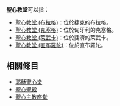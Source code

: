 '''聖心教堂'''可以指：
* [[聖心教堂_(布拉格)|聖心教堂 (布拉格)]]：位於捷克的布拉格。
* [[聖心教堂_(克塞格)|聖心教堂 (克塞格)]]：位於匈牙利的克塞格。
* [[聖心教堂_(萊武卡)|聖心教堂 (萊武卡)]]：位於斐濟的萊武卡。
* [[聖心教堂_(直布羅陀)|聖心教堂 (直布羅陀)]]：位於直布羅陀。

==相關條目==
* [[耶穌聖心堂|耶穌聖心堂]]
* [[聖心聖殿|聖心聖殿]]
* [[聖心主教座堂|聖心主教座堂]]

{{消歧義|Cat=教堂消歧義}}